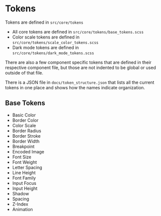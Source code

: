 
<Meta title="Overview/Tokens" />

# Tokens

Tokens are defined in `src/core/tokens`

- All core tokens are defined in `src/core/tokens/base_tokens.scss`
- Color scale tokens are defined in `src/core/tokens/scale_color_tokens.scss`
- Dark mode tokens are defined in `src/core/tokens/dark_mode_tokens.scss`

There are also a few component specific tokens that are defined in their respective component file, but those are not indented to be global or used outside of that file.

There is a JSON file in `docs/token_structure.json` that lists all the current tokens in one place and shows how the names indicate organization.

## Base Tokens

- <LinkTo kind="tokens-color-basic-color--page">Basic Color</LinkTo>
- <LinkTo kind="tokens-color-border-color--page">Border Color</LinkTo>
- <LinkTo kind="tokens-color-color-scale--page">Color Scale</LinkTo>
- <LinkTo kind="tokens-border-border-radius--page">Border Radius</LinkTo>
- <LinkTo kind="tokens-border-border-stroke--page">Border Stroke</LinkTo>
- <LinkTo kind="tokens-border-border-width--page">Border Width</LinkTo>
- <LinkTo kind="tokens-breakpoint--page">Breakpoint</LinkTo>
- <LinkTo kind="tokens-encoded-image--page">Encoded Image</LinkTo>
- <LinkTo kind="tokens-typography-font-size--page">Font Size</LinkTo>
- <LinkTo kind="tokens-typography-font-weight--page">Font Weight</LinkTo>
- <LinkTo kind="tokens-typography-letter-spacing--page">Letter Spacing</LinkTo>
- <LinkTo kind="tokens-typography-line-height--page">Line Height</LinkTo>
- <LinkTo kind="tokens-typography-font-family--default">Font Family</LinkTo>
- <LinkTo kind="tokens-input-input-focus--page">Input Focus</LinkTo>
- <LinkTo kind="tokens-input-input-height--page">Input Height</LinkTo>
- <LinkTo kind="tokens-shadow--page">Shadow</LinkTo>
- <LinkTo kind="tokens-spacing--page">Spacing</LinkTo>
- <LinkTo kind="tokens-z-index--page">Z-Index</LinkTo>
- <LinkTo kind="tokens-animation--default">Animation</LinkTo>
